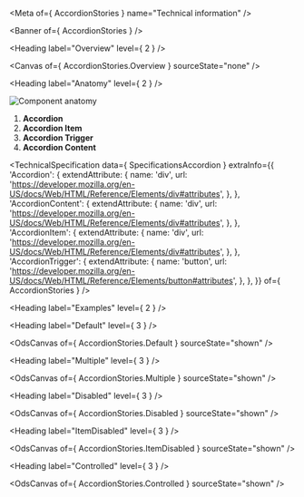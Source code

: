
<Meta of={ AccordionStories } name="Technical information" />

<Banner of={ AccordionStories } />

<Heading label="Overview" level={ 2 } />

<Canvas of={ AccordionStories.Overview } sourceState="none" />

<Heading label="Anatomy" level={ 2 } />

![Component anatomy](./base-assets/components/accordion/anatomy-tech.png "Component anatomy")

1. **Accordion**
2. **Accordion Item**
3. **Accordion Trigger**
4. **Accordion Content**

<TechnicalSpecification
  data={ SpecificationsAccordion }
  extraInfo={{
    'Accordion': {
      extendAttribute: {
        name: 'div',
        url: 'https://developer.mozilla.org/en-US/docs/Web/HTML/Reference/Elements/div#attributes',
      },
    },
    'AccordionContent': {
      extendAttribute: {
        name: 'div',
        url: 'https://developer.mozilla.org/en-US/docs/Web/HTML/Reference/Elements/div#attributes',
      },
    },
    'AccordionItem': {
      extendAttribute: {
        name: 'div',
        url: 'https://developer.mozilla.org/en-US/docs/Web/HTML/Reference/Elements/div#attributes',
      },
    },
    'AccordionTrigger': {
      extendAttribute: {
        name: 'button',
        url: 'https://developer.mozilla.org/en-US/docs/Web/HTML/Reference/Elements/button#attributes',
      },
    },
  }}
  of={ AccordionStories } />

<Heading label="Examples" level={ 2 } />

<Heading label="Default" level={ 3 } />

<OdsCanvas of={ AccordionStories.Default } sourceState="shown" />

<Heading label="Multiple" level={ 3 } />

<OdsCanvas of={ AccordionStories.Multiple } sourceState="shown" />

<Heading label="Disabled" level={ 3 } />

<OdsCanvas of={ AccordionStories.Disabled } sourceState="shown" />

<Heading label="ItemDisabled" level={ 3 } />

<OdsCanvas of={ AccordionStories.ItemDisabled } sourceState="shown" />

<Heading label="Controlled" level={ 3 } />

<OdsCanvas of={ AccordionStories.Controlled } sourceState="shown" />
